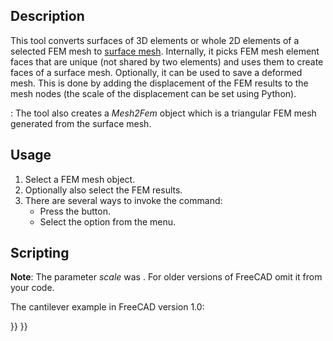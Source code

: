 <languages/>

{{Docnav
|[[FEM_CreateElementsSet|Erase Elements]]
|[[FEM_SolverCalculixCxxtools|Solver CalculiX Standard]]
|[[FEM_Workbench|FEM]]
|IconL=FEM_CreateElementsSet.svg
|IconR=FEM_SolverCalculixCxxtools.svg
|IconC=Workbench_FEM.svg
}}

<div class="mw-translate-fuzzy">
{{GuiCommand/ru
|Name=FEM FemMesh2Mesh
|Name/ru=FEM FemMesh2Mesh
|MenuLocation=Mesh → FEM mesh to mesh
|Workbenches=[[FEM Workbench/ru|FEM]]
|Shortcut=
|SeeAlso=[[FEM_tutorial/ru|FEM tutorial]]
}}
</div>

== Description ==

This tool converts surfaces of 3D elements or whole 2D elements of a selected FEM mesh to [[Mesh_MeshObject|surface mesh]]. Internally, it picks FEM mesh element faces that are unique (not shared by two elements) and uses them to create faces of a surface mesh. Optionally, it can be used to save a deformed mesh. This is done by adding the displacement of the FEM results to the mesh nodes (the scale of the displacement can be set using Python).

{{Version|1.0}}: The tool also creates a ''Mesh2Fem'' object which is a triangular FEM mesh generated from the surface mesh.

==Usage==

# Select a FEM mesh object.
# Optionally also select the FEM results.
# There are several ways to invoke the command:
#* Press the {{Button|[[Image:FEM_FemMesh2Mesh.svg|16px]] [[FEM_FemMesh2Mesh|FEM mesh to mesh]]}} button.
#* Select the {{MenuCommand|Mesh → [[Image:FEM_FemMesh2Mesh.svg|16px]] FEM mesh to mesh}} option from the menu.

== Scripting ==

'''Note''': The parameter ''scale'' was {{Version|0.21}}. For older versions of FreeCAD omit it from your code.

The cantilever example in FreeCAD version 1.0:

{{Code|code=
from os.path import join
import FreeCAD as App
import Mesh
from femmesh import femmesh2mesh

path = join(App.getResourceDir(), "examples", "FEMExample.FCStd")
doc = App.openDocument(path)
fem_mesh = doc.FEMMeshGmsh.FemMesh
result = doc.CCX_Results
scale = 10  # displacement scale factor
out_mesh = femmesh2mesh.femmesh_2_mesh(fem_mesh, result, scale)
Mesh.show(Mesh.Mesh(out_mesh))
}}


{{Docnav
|[[FEM_CreateElementsSet|Erase Elements]]
|[[FEM_SolverCalculixCxxtools|Solver CalculiX Standard]]
|[[FEM_Workbench|FEM]]
|IconL=FEM_CreateElementsSet.svg
|IconR=FEM_SolverCalculixCxxtools.svg
|IconC=Workbench_FEM.svg
}}

{{FEM_Tools_navi{{#translation:}}}}
{{Userdocnavi{{#translation:}}}}